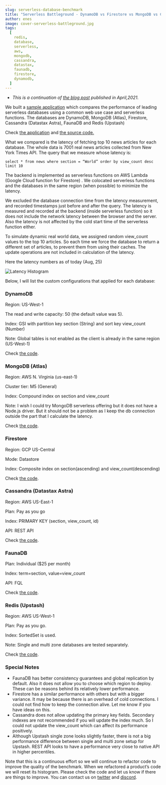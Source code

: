 ```yaml
---
slug: serverless-database-benchmark
title: "Serverless Battleground - DynamoDB vs Firestore vs MongoDB vs Cassandra vs Redis vs FaunaDB"
author: enes
image: cover-serverless-battleground.jpg
tags:
  [
    redis,
    database,
    serverless,
    aws,
    mongodb,
    cassandra,
    datastax,
    faunadb,
    firestore,
    dynamodb,
  ]
---
```


- _This is a continuation of [the blog post](https://blog.upstash.com/latency-comparison) published in April,2021._

We built a [sample application](https://serverless-battleground.vercel.app/) which compares the performance of leading serverless databases using a common web use case and serverless functions. The databases are DynamoDB, MongoDB (Atlas), Firestore, Cassandra (Datastax Astra), FaunaDB and Redis (Upstash)

Check [the application](https://serverless-battleground.vercel.app/) and [the source code.](https://github.com/upstash/latency-comparison)

What we compared is the latency of fetching top 10 news articles for each database. The whole data is 7001 real news articles collected from New York Times API. The query that we measure whose latency is:

`select * from news where section = “World” order by view_count desc limit 10`

The backend is implemented as serverless functions on AWS Lambda (Google Cloud function for Firestore) . We colocated serverless functions and the databases in the same region (when possible) to minimize the latency.

We excluded the database connection time from the latency measurement, and recorded timestamps just before and after the query. The latency is measured and recorded at the backend (inside serverless function) so it does not include the network latency between the browser and the server. Also the latency is not affected by the cold start time of the serverless function either.

To simulate dynamic real world data, we assigned random view_count values to the top 10 articles. So each time we force the database to return a different set of articles, to prevent them from using their caches. The update operations are not included in calculation of the latency.

Here the latency numbers as of today (Aug, 25)

![Latency Histogram](/blog/latency-chart.png "Latency Histogram")

Below, I will list the custom configurations that applied for each database:

### DynamoDB

Region: US-West-1

The read and write capacity: 50 (the default value was 5).

Index: GSI with partition key section (String) and sort key view_count (Number)

Note: Global tables is not enabled as the client is already in the same region (US-West-1)

Check [the code](https://github.com/upstash/latency-comparison/blob/master/newsapis/dynamoHandler.js).

### MongoDB (Atlas)

Region: AWS N. Virginia (us-east-1)

Cluster tier: M5 (General)

Index: Compound index on section and view_count

Note: I wish I could try MongoDB serverless offering but it does not have a Node.js driver. But it should not be a problem as I keep the db connection outside the part that I calculate the latency.

Check [the code](https://github.com/upstash/latency-comparison/blob/master/newsapis/mongoHandler.js).

### Firestore

Region: GCP US-Central

Mode: Datastore

Index: Composite index on section(ascending) and view_count(descending)

Check [the code](https://github.com/upstash/latency-comparison/blob/master/newsapis/gcp/index.js).

### Cassandra (Datastax Astra)

Region: AWS US-East-1

Plan: Pay as you go

Index: PRIMARY KEY (section, view_count, id)

API: REST API

Check [the code](https://github.com/upstash/latency-comparison/blob/master/newsapis/cassandraHandler.js).

### FaunaDB

Plan: Individual ($25 per month)

Index: term=section, value=view_count

API: FQL

Check [the code](https://github.com/upstash/latency-comparison/blob/master/newsapis/faunaHandler.js).

### Redis (Upstash)

Region: AWS US-West-1

Plan: Pay as you go.

Index: SortedSet is used.

Note: Single and multi zone databases are tested separately.

Check [the code](https://github.com/upstash/latency-comparison/blob/master/newsapis/redisHandler.js).

### Special Notes

- FaunaDB has better consistency guarantees and global replication by default. Also it does not allow you to choose which region to deploy. These can be reasons behind its relatively lower performance.
- Firestore has a similar performance with others but with a bigger variance. It may be because there is an overhead of cold connections. I could not find how to keep the connection alive. Let me know if you have ideas on this.
- Cassandra does not allow updating the primary key fields. Secondary indexes are not recommended if you will update the index much. So I could not update the view_count which can affect its performance positively.
- Although Upstash single zone looks slightly faster, there is not a big performance difference between single and multi zone setup for Upstash. REST API looks to have a performance very close to native API in higher percentiles.

Note that this is a continuous effort so we will continue to refactor code to improve the quality of the benchmark. When we refactored a product’s code we will reset its histogram. Please check the code and let us know if there are things to improve. You can contact us on [twitter](https://twitter.com/upstash) and [discord](https://discord.com/invite/w9SenAtbme).
